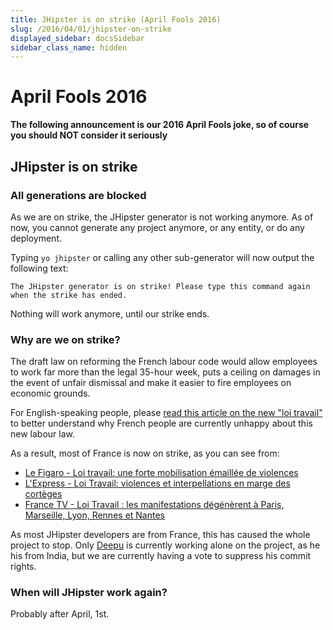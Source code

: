 ```yaml
---
title: JHipster is on strike (April Fools 2016)
slug: /2016/04/01/jhipster-on-strike
displayed_sidebar: docsSidebar
sidebar_class_name: hidden
---
```


April Fools 2016
==================

**The following announcement is our 2016 April Fools joke, so of course you should NOT consider it seriously**

JHipster is on strike
----------

### All generations are blocked

As we are on strike, the JHipster generator is not working anymore. As of now, you cannot generate any project anymore, or any entity, or do any deployment.

Typing `yo jhipster` or calling any other sub-generator will now output the following text:

    The JHipster generator is on strike! Please type this command again when the strike has ended.

Nothing will work anymore, until our strike ends.

### Why are we on strike?

The draft law on reforming the French labour code would allow employees to work far more than the legal 35-hour week, puts a ceiling on damages in the event of unfair dismissal and make it easier to fire employees on economic grounds.

For English-speaking people, please [read this article on the new "loi travail"](http://www.usnews.com/news/business/articles/2016-03-09/france-faces-day-of-protests-over-labor-reform-train-strike) to better understand why French people are currently unhappy about this new labour law.

As a result, most of France is now on strike, as you can see from:

- [Le Figaro - Loi travail: une forte mobilisation émaillée de violences](http://www.lefigaro.fr/actualite-france/2016/03/31/01016-20160331ARTFIG00323-loi-travail-une-forte-mobilisation-emaillee-de-violences.php)
- [L'Express - Loi Travail: violences et interpellations en marge des cortèges](http://www.lexpress.fr/actualite/societe/fait-divers/en-images-loi-travail-violences-et-interpellations-en-marge-des-corteges_1778431.html)
- [France TV - Loi Travail : les manifestations dégénèrent à Paris, Marseille, Lyon, Rennes et Nantes](http://www.francetvinfo.fr/economie/emploi/carriere/vie-professionnelle/droit-du-travail/loi-travail-des-incidents-eclatent-a-paris-grenoble-rennes-et-nantes_1383745.html)

As most JHipster developers are from France, this has caused the whole project to stop. Only [Deepu](https://twitter.com/deepu105) is currently working alone on the project, as he his from India, but we are currently having a vote to suppress his commit rights.

### When will JHipster work again?

Probably after April, 1st.
